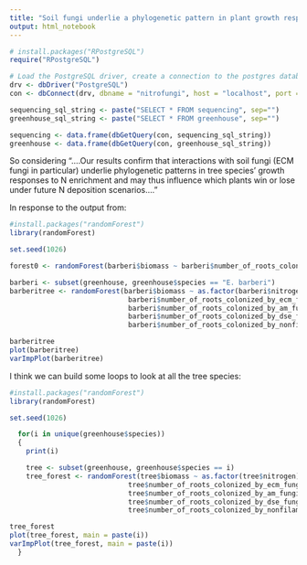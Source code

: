 ```yaml
---
title: "Soil fungi underlie a phylogenetic pattern in plant growth responses to nitrogen enrichment - Random Forests"
output: html_notebook
---
```


```r
# install.packages("RPostgreSQL")
require("RPostgreSQL")

# Load the PostgreSQL driver, create a connection to the postgres database
drv <- dbDriver("PostgreSQL")
con <- dbConnect(drv, dbname = "nitrofungi", host = "localhost", port = 5432, user = "ruser", password = "ruser")

sequencing_sql_string <- paste("SELECT * FROM sequencing", sep="")
greenhouse_sql_string <- paste("SELECT * FROM greenhouse", sep="")

sequencing <- data.frame(dbGetQuery(con, sequencing_sql_string))
greenhouse <- data.frame(dbGetQuery(con, greenhouse_sql_string))
```

So considering "....Our results confirm that interactions with soil fungi (ECM fungi in particular) underlie phylogenetic patterns in tree species’ growth responses to N enrichment and may thus influence which plants win or lose under future N deposition scenarios...."

In response to the output from:
```r
#install.packages("randomForest")
library(randomForest)

set.seed(1026)

forest0 <- randomForest(barberi$biomass ~ barberi$number_of_roots_colonized_by_ecm_fungi)

barberi <- subset(greenhouse, greenhouse$species == "E. barberi")
barberitree <- randomForest(barberi$biomass ~ as.factor(barberi$nitrogen) + 
                             barberi$number_of_roots_colonized_by_ecm_fungi + 
                             barberi$number_of_roots_colonized_by_am_fungi + 
                             barberi$number_of_roots_colonized_by_dse_fungi +
                             barberi$number_of_roots_colonized_by_nonfilamentous_fungi, na.action = na.exclude)

barberitree
plot(barberitree)
varImpPlot(barberitree)
```



I think we can build some loops to look at all the tree species:
```r
#install.packages("randomForest")
library(randomForest)

set.seed(1026)

  for(i in unique(greenhouse$species))
  {
    print(i)

    tree <- subset(greenhouse, greenhouse$species == i)
    tree_forest <- randomForest(tree$biomass ~ as.factor(tree$nitrogen) + 
                             tree$number_of_roots_colonized_by_ecm_fungi +
                             tree$number_of_roots_colonized_by_am_fungi +
                             tree$number_of_roots_colonized_by_dse_fungi +
                             tree$number_of_roots_colonized_by_nonfilamentous_fungi, na.action = na.exclude)

tree_forest
plot(tree_forest, main = paste(i))
varImpPlot(tree_forest, main = paste(i))
  }

```

